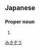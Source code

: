 ==Japanese==
{{ja-kanjitab|みき|ぞう|yomi=ko}}

===Proper noun===
{{ja-pos|proper|みきぞう}}

# {{given name|male|lang=ja}}

[[Category:Japanese male given names|みきぞう]]